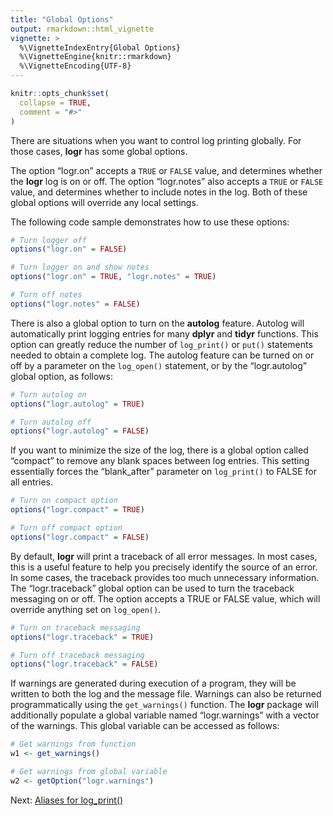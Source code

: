 ```yaml
---
title: "Global Options"
output: rmarkdown::html_vignette
vignette: >
  %\VignetteIndexEntry{Global Options}
  %\VignetteEngine{knitr::rmarkdown}
  %\VignetteEncoding{UTF-8}
---
```


```r
knitr::opts_chunk$set(
  collapse = TRUE,
  comment = "#>"
)
```
There are situations when you want to control log printing globally.  For
those cases, **logr** has some global options.  

The option "logr.on" accepts
a `TRUE` or `FALSE` value, and determines whether the **logr** log is on 
or off.  The option "logr.notes" also accepts a `TRUE` or `FALSE` value,
and determines whether to include notes in the log.  Both of these global 
options will override any local settings.  

The following code sample demonstrates how to use these options:
```r
# Turn logger off 
options("logr.on" = FALSE)

# Turn logger on and show notes 
options("logr.on" = TRUE, "logr.notes" = TRUE)

# Turn off notes
options("logr.notes" = FALSE)
```

There is also a global option to turn on the **autolog** feature.  Autolog
will automatically print logging entries for many **dplyr** and **tidyr**
functions.  This option can greatly reduce the number of `log_print()` or
`put()` statements needed to obtain a complete log. The autolog feature 
can be turned on or off
by a parameter on the `log_open()` statement, or by the "logr.autolog"
global option, as follows:

```r
# Turn autolog on
options("logr.autolog" = TRUE)

# Turn autolog off
options("logr.autolog" = FALSE)

```

If you want to minimize the size of the log, there is a global option 
called "compact" to remove any blank spaces between log entries.  This setting
essentially forces the "blank_after" parameter on `log_print()` to FALSE
for all entries.

```r
# Turn on compact option
options("logr.compact" = TRUE)

# Turn off compact option
options("logr.compact" = FALSE)
```

By default, **logr** will print a traceback of all error messages.  In most
cases, this is a useful feature to help you precisely identify the source of
an error.  In some cases, the traceback provides too much unnecessary information.
The "logr.traceback" global option can be used to turn the traceback messaging
on or off.  The option accepts a TRUE or FALSE value, which will override
anything set on `log_open()`.

```r
# Turn on traceback messaging
options("logr.traceback" = TRUE)

# Turn off traceback messaging
options("logr.traceback" = FALSE)
```

If warnings are generated during execution of a program, they will be written
to both the log and the message file.  Warnings can also be returned
programmatically using the `get_warnings()` function.  The **logr** package will
additionally populate a global variable named "logr.warnings" with a vector of 
the warnings. This global variable can be accessed as follows:

```r
# Get warnings from function
w1 <- get_warnings()

# Get warnings from global variable
w2 <- getOption("logr.warnings")
```

Next: [Aliases for log_print()](logr-put.html)